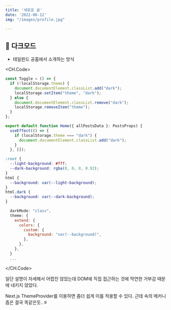 ```yaml
---
title: '새로운 글'
date: '2022-06-12'
img: "/images/profile.jpg"

---
```


## 🌙 **다크모드**
- 테일윈드 공홈에서 소개하는 방식

<CH.Code>
```js navbar.tsx
const Toggle = () => {
  if (!localStorage.theme) {
    document.documentElement.classList.add("dark");
    localStorage.setItem("theme", "dark");
  } else {
    document.documentElement.classList.remove("dark");
    localStorage.removeItem("theme");
  }
};
```
```js index.tsx
export default function Home({ allPostsData }: PostsProps) {
  useEffect(() => {
    if (localStorage.theme === "dark") {
      document.documentElement.classList.add("dark");
    }
  }, []);
```
```css global.css
:root {
  --light-background: #fff;
  --dark-background: rgba(0, 0, 0, 0.92);
}
html {
  --background: var(--light-background);
}
html.dark {
  --background: var(--dark-background);
}
```
```js tailwind.config.js
  darkMode: "class",
  theme: {
    extend: {
      colors: {
        custom: {
          background: "var(--background)",
        },
      },
    },
  }
  ...
```
</CH.Code>

일단 설명이 자세해서 어렵진 않았는데
DOM에 직접 접근하는 것에 막연한 거부감 때문에 내키지 않았다.  


Next.js ThemeProvider를 이용하면 좀더 쉽게 이를 적용할 수 있다.
근데 속의 메커니즘은 결국 똑같은듯..ㅎ
